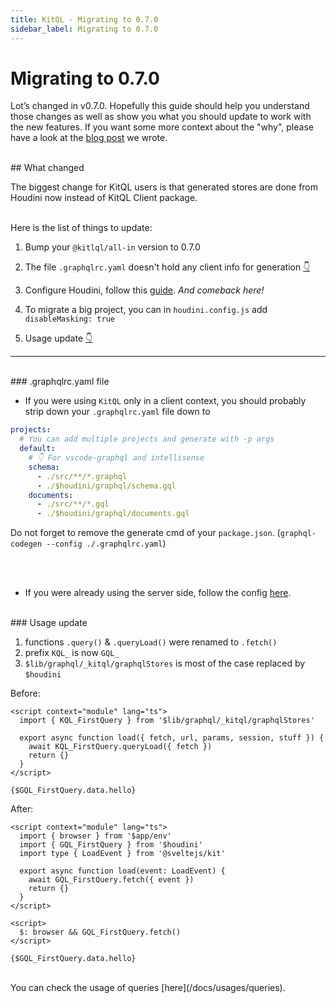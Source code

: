 ```yaml
---
title: KitQL - Migrating to 0.7.0
sidebar_label: Migrating to 0.7.0
---
```


# Migrating to 0.7.0

Lot’s changed in v0.7.0. Hopefully this guide should help you understand those changes as well as
show you what you should update to work with the new features. If you want some more context about the "why", please have a look at
the [blog post](https://www.the-guild.dev/blog/houdini-and-kitql) we wrote.

<br />
## What changed

The biggest change for KitQL users is that generated stores are done from Houdini now instead of KitQL Client package.

<br />
Here is the list of things to update:

1. Bump your `@kitlql/all-in` version to 0.7.0

1. The file `.graphqlrc.yaml` doesn't hold any client info for generation [👇](#graphqlrcyaml-file)

1. Configure Houdini, follow this [guide](/docs/setup/01_houdini). _And comeback here!_

1. To migrate a big project, you can in `houdini.config.js` add `disableMasking: true`

1. Usage update [👇](#usage-update)

---

<br />
### .graphqlrc.yaml file

- If you were using `KitQL` only in a client context, you should probably strip down your `.graphqlrc.yaml` file down to

```yaml
projects:
  # You can add multiple projects and generate with -p args
  default:
    # 👇 For vscode-graphql and intellisense
    schema:
      - ./src/**/*.graphql
      - ./$houdini/graphql/schema.gql
    documents:
      - ./src/**/*.gql
      - ./$houdini/graphql/documents.gql
```

Do not forget to remove the generate cmd of your `package.json`. (`graphql-codegen --config ./.graphqlrc.yaml`)


<br /><br />
- If you were already using the server side, follow the config [here](/docs/setup/02_server#code-generator).


<br />
### Usage update

1. functions `.query()` & `.queryLoad()` were renamed to `.fetch()`
1. prefix `KQL_` is now `GQL_`
1. `$lib/graphql/_kitql/graphqlStores` is most of the case replaced by `$houdini`


Before:

```svelte
<script context="module" lang="ts">
  import { KQL_FirstQuery } from '$lib/graphql/_kitql/graphqlStores'

  export async function load({ fetch, url, params, session, stuff }) {
    await KQL_FirstQuery.queryLoad({ fetch })
    return {}
  }
</script>

{$GQL_FirstQuery.data.hello}
```

After:

```svelte
<script context="module" lang="ts">
  import { browser } from '$app/env'
  import { GQL_FirstQuery } from '$houdini'
  import type { LoadEvent } from '@sveltejs/kit'

  export async function load(event: LoadEvent) {
    await GQL_FirstQuery.fetch({ event })
    return {}
  }
</script>

<script>
  $: browser && GQL_FirstQuery.fetch()
</script>

{$GQL_FirstQuery.data.hello}
```

<br />
You can check the usage of queries [here](/docs/usages/queries).

